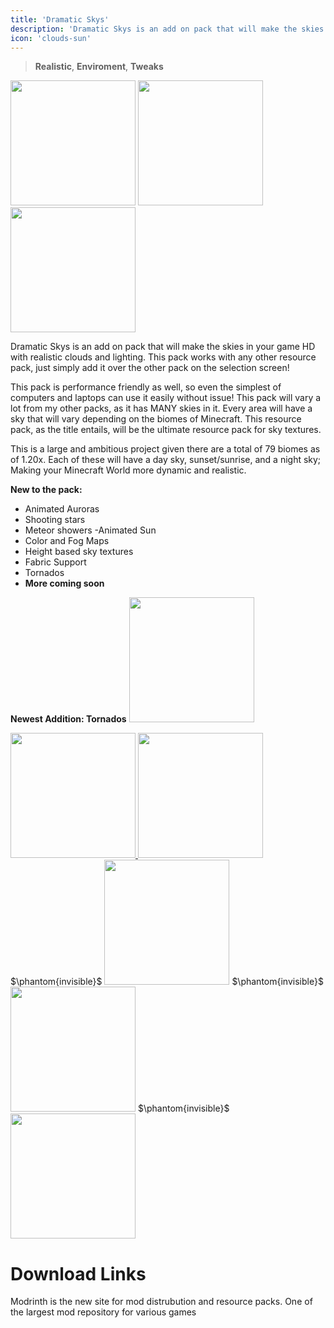 ```yaml
---
title: 'Dramatic Skys'
description: 'Dramatic Skys is an add on pack that will make the skies in your game HD with realistic clouds and lighting. This pack works with any other resource pack, just simply add it over any other pack on the selection screen!'
icon: 'clouds-sun'
---
```


> <Icon icon="image" iconType="regular" /> **Realistic**, <Icon icon="sun-bright" iconType="regular" /> **Enviroment**, <Icon icon="pen-to-square" iconType="solid" /> **Tweaks**

<img height="200" noZoom src="/images/da-banner.png" />
<a href="https://www.patreon.com/thebaum64" target="_blank">
  <img height="200" noZoom src="/images/ds-patreon.png" />
</a>
<a href="https://discord.gg/AdTUsPUxyA" target="_blank">
  <img height="200" noZoom src="/images/ds-discord.png" />
</a>

Dramatic Skys is an add on pack that will make the skies in your game HD with realistic clouds and lighting. This pack works with any other resource pack, just simply add it over the other pack on the selection screen!

This pack is performance friendly as well, so even the simplest of computers and laptops can use it easily without issue! This pack will vary a lot from my other packs, as it has MANY skies in it. Every area will have a sky that will vary depending on the biomes of Minecraft. This resource pack, as the title entails, will be the ultimate resource pack for sky textures.

This is a large and ambitious project given there are a total of 79 biomes as of 1.20x. Each of these will have a day sky, sunset/sunrise, and a night sky; Making your Minecraft World more dynamic and realistic.

**New to the pack:**

  - Animated Auroras
  - Shooting stars
  - Meteor showers -Animated Sun
  - Color and Fog Maps
  - Height based sky textures
  - Fabric Support
  - Tornados
  - **More coming soon**

**Newest Addition: Tornados**
<img height="200" noZoom src="/images/ds-tornado.gif" />

<Accordion title="Patreon Info">
  <a href="https://www.patreon.com/thebaum64" target="_blank">
  <img height="200" noZoom src="/images/ds-patreoninfo.png" />
  </a>
</Accordion>

<Frame>
<img height="200" noZoom src="/images/ds-1.png" />
</Frame>
$\phantom{invisible}$
<Frame>
<img height="200" noZoom src="/images/ds-2.png" />
</Frame>
$\phantom{invisible}$
<Frame>
<img height="200" noZoom src="/images/ds-3.png" />
</Frame>
$\phantom{invisible}$
<Frame>
<img height="200" noZoom src="/images/ds-4.png" />
</Frame>

# Download Links

<CardGroup cols={2}>
  <Card 
    title="Modrinth Download Link"
    icon= "download"
    href="https://modrinth.com/resourcepack/dramatic-skys"
  >
    Modrinth is the new site for mod distrubution and resource packs.
  </Card>
  <Card
    title="Curseforge Download Link"
    icon="download"
    href="https://www.curseforge.com/minecraft/texture-packs/dramatic-skys"
  >
    One of the largest mod repository for various games
  </Card>
</CardGroup>